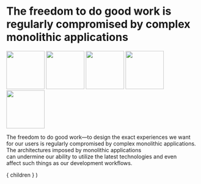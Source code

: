 
# The freedom to do good work is regularly compromised by complex monolithic applications

<div sx={{
  display: 'flex',
  flexDirection: 'space-between'
}}>
  <Appear>
    <img src={ shopifyLogo } width="100px" />
    <img src={ drupalLogo } width="100px" />
    <img src={ joomlaLogo } width="100px" />
    <img src={ magentoLogo } width="100px" />
    <img src={ wordpressLogo } width="100px" />
  </Appear>
</div>

<Notes>
  <p>
    The freedom to do good work—to design 
    the exact experiences we want for our 
    users is regularly compromised by 
    complex monolithic applications.
    The architectures imposed by monolithic
    applications can undermine our ability to
    utilize the latest technologies and even 
    affect such things as our development
    workflows.
  </p>
</Notes>

  <Layout>
    { children }
  </Layout>
)
